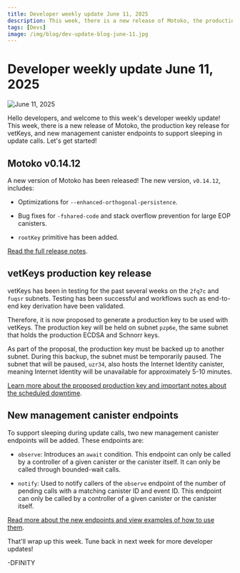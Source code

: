 ```yaml
---
title: Developer weekly update June 11, 2025
description: This week, there is a new release of Motoko, the production key release for vetKeys, and new management canister endpoints to support sleeping in update calls.
tags: [Devs]
image: /img/blog/dev-update-blog-june-11.jpg
---
```


# Developer weekly update June 11, 2025

![June 11, 2025](../../static/img/blog/dev-update-blog-june-11.jpg)

Hello developers, and welcome to this week's developer weekly update! This week, there is a new release of Motoko, the production key release for vetKeys, and new management canister endpoints to support sleeping in update calls. Let's get started!

## Motoko v0.14.12

A new version of Motoko has been released! The new version, `v0.14.12`, includes:

- Optimizations for `--enhanced-orthogonal-persistence`.

- Bug fixes for `-fshared-code` and stack overflow prevention for large EOP canisters.

- `rootKey` primitive has been added.

[Read the full release notes](https://github.com/dfinity/motoko/releases/tag/0.14.12).

## vetKeys production key release

vetKeys has been in testing for the past several weeks on the `2fq7c` and `fuqsr` subnets. Testing has been successful and workflows such as end-to-end key derivation have been validated.

Therefore, it is now proposed to generate a production key to be used with vetKeys. The production key will be held on subnet `pzp6e`, the same subnet that holds the production ECDSA and Schnorr keys.

As part of the proposal, the production key must be backed up to another subnet. During this backup, the subnet must be temporarily paused. The subnet that will be paused, `uzr34`, also hosts the Internet Identity canister, meaning Internet Identity will be unavailable for approximately 5-10 minutes.

[Learn more about the proposed production key and important notes about the scheduled downtime](https://forum.dfinity.org/t/vetkeys-production-key-and-ii-subnet-downtime/50370).

## New management canister endpoints

To support sleeping during update calls, two new management canister endpoints will be added. These endpoints are:

- `observe`: Introduces an `await` condition. This endpoint can only be called by a controller of a given canister or the canister itself. It can only be called through bounded-wait calls.

- `notify`: Used to notify callers of the `observe` endpoint of the number of pending calls with a matching canister ID and event ID. This endpoint can only be called by a controller of a given canister or the canister itself. 

[Read more about the new endpoints and view examples of how to use them](https://forum.dfinity.org/t/sleeping-in-update-calls/50345).

That'll wrap up this week. Tune back in next week for more developer updates!

-DFINITY